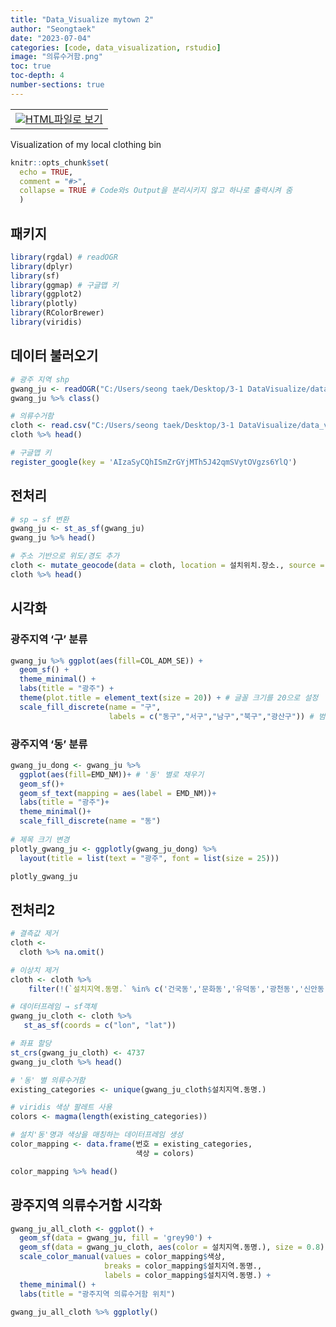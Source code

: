 ```yaml
---
title: "Data_Visualize mytown 2"
author: "Seongtaek"
date: "2023-07-04"
categories: [code, data_visualization, rstudio]
image: "의류수거함.png"
toc: true
toc-depth: 4
number-sections: true
---
```


<table align="bottom">
  <td>
    <a target="_blank" href="의류수거함.html"><img
    src = r_logo.png />HTML파일로 보기</a>
  </td>
</table>

Visualization of my local clothing bin

```r
knitr::opts_chunk$set(
  echo = TRUE,
  comment = "#>",
  collapse = TRUE # Code와s Output을 분리시키지 않고 하나로 출력시켜 줌
  )
```

## 패키지

```r
library(rgdal) # readOGR
library(dplyr)
library(sf)
library(ggmap) # 구글맵 키
library(ggplot2)
library(plotly)
library(RColorBrewer)
library(viridis)
```

## 데이터 불러오기

```r
# 광주 지역 shp
gwang_ju <- readOGR("C:/Users/seong taek/Desktop/3-1 DataVisualize/data_visualize/LSMD_ADM_SECT_UMD_29.shp",encoding = "euc-kr")
gwang_ju %>% class()

# 의류수거함
cloth <- read.csv("C:/Users/seong taek/Desktop/3-1 DataVisualize/data_visualize/광주광역시_주택가주변의류수거함 현황_20221209.csv",fileEncoding = "CP949")
cloth %>% head()

# 구글맵 키
register_google(key = 'AIzaSyCQhISmZrGYjMTh5J42qmSVytOVgzs6YlQ')
```

## 전처리

```r
# sp → sf 변환
gwang_ju <- st_as_sf(gwang_ju)
gwang_ju %>% head()

# 주소 기반으로 위도/경도 추가
cloth <- mutate_geocode(data = cloth, location = 설치위치.장소., source = "google")
cloth %>% head()
```


## 시각화

### 광주지역 '구' 분류

```r
gwang_ju %>% ggplot(aes(fill=COL_ADM_SE)) +
  geom_sf() +
  theme_minimal() +
  labs(title = "광주") +
  theme(plot.title = element_text(size = 20)) + # 글꼴 크기를 20으로 설정
  scale_fill_discrete(name = "구",
                      labels = c("동구","서구","남구","북구","광산구")) # 범례 설정
```


### 광주지역 '동' 분류

```r
gwang_ju_dong <- gwang_ju %>% 
  ggplot(aes(fill=EMD_NM))+ # '동' 별로 채우기
  geom_sf()+
  geom_sf_text(mapping = aes(label = EMD_NM))+
  labs(title = "광주")+
  theme_minimal()+
  scale_fill_discrete(name = "동")
  
# 제목 크기 변경
plotly_gwang_ju <- ggplotly(gwang_ju_dong) %>%
  layout(title = list(text = "광주", font = list(size = 25)))

plotly_gwang_ju
```


## 전처리2

```r
# 결측값 제거
cloth <- 
  cloth %>% na.omit()

# 이상치 제거
cloth <- cloth %>% 
    filter(!(`설치지역.동명.` %in% c('건국동','문화동','유덕동','광천동','신안동','임 동','금호2동','상무2동','서창동','금호1동')))

# 데이터프레임 → sf객체
gwang_ju_cloth <- cloth %>%
   st_as_sf(coords = c("lon", "lat"))

# 좌표 할당
st_crs(gwang_ju_cloth) <- 4737
gwang_ju_cloth %>% head()

# '동' 별 의류수거함
existing_categories <- unique(gwang_ju_cloth$설치지역.동명.)

# viridis 색상 팔레트 사용
colors <- magma(length(existing_categories))

# 설치'동'명과 색상을 매칭하는 데이터프레임 생성
color_mapping <- data.frame(번호 = existing_categories,
                            색상 = colors)

color_mapping %>% head()
```


## 광주지역 의류수거함 시각화

```r
gwang_ju_all_cloth <- ggplot() +
  geom_sf(data = gwang_ju, fill = 'grey90') +
  geom_sf(data = gwang_ju_cloth, aes(color = 설치지역.동명.), size = 0.8) +
  scale_color_manual(values = color_mapping$색상,
                     breaks = color_mapping$설치지역.동명.,
                     labels = color_mapping$설치지역.동명.) +
  theme_minimal() +
  labs(title = "광주지역 의류수거함 위치")

gwang_ju_all_cloth %>% ggplotly()
```

